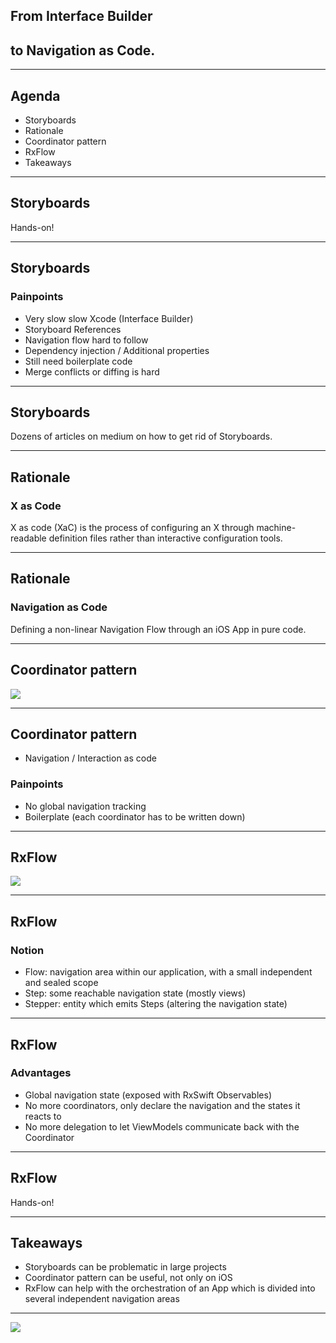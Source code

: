 
<Head>
  <title>Navigation as Code</title>
</Head>

## From Interface Builder
## to Navigation as Code.

---

## Agenda
* Storyboards
* Rationale
* Coordinator pattern
* RxFlow
* Takeaways

---

## Storyboards

Hands-on!

---

## Storyboards
### Painpoints
* Very slow slow Xcode (Interface Builder)
* Storyboard References
* Navigation flow hard to follow
* Dependency injection / Additional properties
* Still need boilerplate code
* Merge conflicts or diffing is hard

---

## Storyboards

Dozens of articles on medium on how to get rid of Storyboards.

---

## Rationale
### X as Code

X as code (XaC) is the process of configuring an X through machine-readable definition files rather than interactive configuration tools.

---

## Rationale
### Navigation as Code

Defining a non-linear Navigation Flow through an iOS App in pure code.

---

## Coordinator pattern

![](coordinator.png)

---

## Coordinator pattern
* Navigation / Interaction as code

### Painpoints
* No global navigation tracking
* Boilerplate (each coordinator has to be written down)

---

## RxFlow

![](rxflow.png)

---

## RxFlow
### Notion
* Flow: navigation area within our application, with a small independent and sealed scope
* Step: some reachable navigation state (mostly views)
* Stepper: entity which emits Steps (altering the navigation state)

---

## RxFlow
### Advantages
* Global navigation state (exposed with RxSwift Observables)
* No more coordinators, only declare the navigation and the states it reacts to
* No more delegation to let ViewModels communicate back with the Coordinator

---

## RxFlow

Hands-on!

---

## Takeaways

* Storyboards can be problematic in large projects
* Coordinator pattern can be useful, not only on iOS
* RxFlow can help with the orchestration of an App which is divided into several independent navigation areas

---

![](cheers.jpg)
